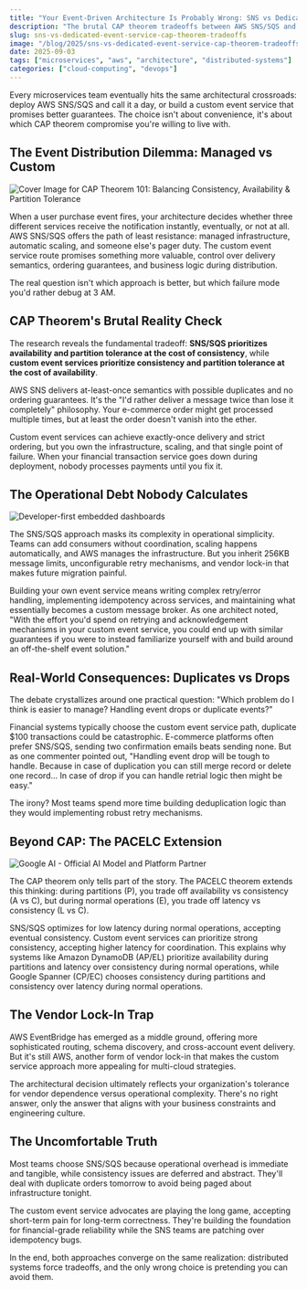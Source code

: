 ```yaml
---
title: "Your Event-Driven Architecture Is Probably Wrong: SNS vs Dedicated Services"
description: "The brutal CAP theorem tradeoffs between AWS SNS/SQS and custom event services that nobody talks about"
slug: sns-vs-dedicated-event-service-cap-theorem-tradeoffs
image: "/blog/2025/sns-vs-dedicated-event-service-cap-theorem-tradeoffs.webp"
date: 2025-09-03
tags: ["microservices", "aws", "architecture", "distributed-systems"]
categories: ["cloud-computing", "devops"]
---
```


Every microservices team eventually hits the same architectural crossroads: deploy AWS SNS/SQS and call it a day, or build a custom event service that promises better guarantees. The choice isn't about convenience, it's about which CAP theorem compromise you're willing to live with.

## The Event Distribution Dilemma: Managed vs Custom

![Cover Image for CAP Theorem 101: Balancing Consistency, Availability & Partition Tolerance](SNSvsDedicatedEventService_CAPTheoremTradeoffsinMicroservices_https3A2F2Fdev-to-uploads.s3.amazonaws.com2Fuploads2Farticles2Fbv6gb5ol86nsixj43yzf.png)

When a user purchase event fires, your architecture decides whether three different services receive the notification instantly, eventually, or not at all. AWS SNS/SQS offers the path of least resistance: managed infrastructure, automatic scaling, and someone else's pager duty. The custom event service route promises something more valuable, control over delivery semantics, ordering guarantees, and business logic during distribution.

The real question isn't which approach is better, but which failure mode you'd rather debug at 3 AM.

## CAP Theorem's Brutal Reality Check

The research reveals the fundamental tradeoff: **SNS/SQS prioritizes availability and partition tolerance at the cost of consistency**, while **custom event services prioritize consistency and partition tolerance at the cost of availability**.

AWS SNS delivers at-least-once semantics with possible duplicates and no ordering guarantees. It's the "I'd rather deliver a message twice than lose it completely" philosophy. Your e-commerce order might get processed multiple times, but at least the order doesn't vanish into the ether.

Custom event services can achieve exactly-once delivery and strict ordering, but you own the infrastructure, scaling, and that single point of failure. When your financial transaction service goes down during deployment, nobody processes payments until you fix it.

## The Operational Debt Nobody Calculates

![Developer-first embedded dashboards](SNSvsDedicatedEventService_CAPTheoremTradeoffsinMicroservices_https3A2F2Fi.imgur.com2FNM5rf5L.png)

The SNS/SQS approach masks its complexity in operational simplicity. Teams can add consumers without coordination, scaling happens automatically, and AWS manages the infrastructure. But you inherit 256KB message limits, unconfigurable retry mechanisms, and vendor lock-in that makes future migration painful.

Building your own event service means writing complex retry/error handling, implementing idempotency across services, and maintaining what essentially becomes a custom message broker. As one architect noted, "With the effort you'd spend on retrying and acknowledgement mechanisms in your custom event service, you could end up with similar guarantees if you were to instead familiarize yourself with and build around an off-the-shelf event solution."

## Real-World Consequences: Duplicates vs Drops

The debate crystallizes around one practical question: "Which problem do I think is easier to manage? Handling event drops or duplicate events?"

Financial systems typically choose the custom event service path, duplicate $100 transactions could be catastrophic. E-commerce platforms often prefer SNS/SQS, sending two confirmation emails beats sending none. But as one commenter pointed out, "Handling event drop will be tough to handle. Because in case of duplication you can still merge record or delete one record... In case of drop if you can handle retrial logic then might be easy."

The irony? Most teams spend more time building deduplication logic than they would implementing robust retry mechanisms.

## Beyond CAP: The PACELC Extension

![Google AI - Official AI Model and Platform Partner](SNSvsDedicatedEventService_CAPTheoremTradeoffsinMicroservices_https3A2F2Fdev-to-uploads.s3.amazonaws.com2Fuploads2Farticles2Fxjlyhbdqehj3akhz166w.png)

The CAP theorem only tells part of the story. The PACELC theorem extends this thinking: during partitions (P), you trade off availability vs consistency (A vs C), but during normal operations (E), you trade off latency vs consistency (L vs C).

SNS/SQS optimizes for low latency during normal operations, accepting eventual consistency. Custom event services can prioritize strong consistency, accepting higher latency for coordination. This explains why systems like Amazon DynamoDB (AP/EL) prioritize availability during partitions and latency over consistency during normal operations, while Google Spanner (CP/EC) chooses consistency during partitions and consistency over latency during normal operations.

## The Vendor Lock-In Trap

AWS EventBridge has emerged as a middle ground, offering more sophisticated routing, schema discovery, and cross-account event delivery. But it's still AWS, another form of vendor lock-in that makes the custom service approach more appealing for multi-cloud strategies.

The architectural decision ultimately reflects your organization's tolerance for vendor dependence versus operational complexity. There's no right answer, only the answer that aligns with your business constraints and engineering culture.

## The Uncomfortable Truth

Most teams choose SNS/SQS because operational overhead is immediate and tangible, while consistency issues are deferred and abstract. They'll deal with duplicate orders tomorrow to avoid being paged about infrastructure tonight.

The custom event service advocates are playing the long game, accepting short-term pain for long-term correctness. They're building the foundation for financial-grade reliability while the SNS teams are patching over idempotency bugs.

In the end, both approaches converge on the same realization: distributed systems force tradeoffs, and the only wrong choice is pretending you can avoid them.
